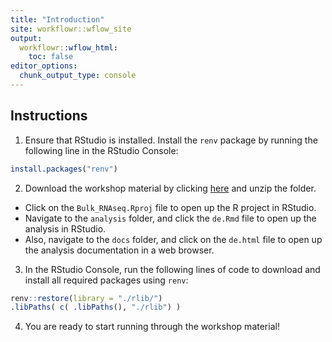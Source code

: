 ```yaml
---
title: "Introduction"
site: workflowr::wflow_site
output:
  workflowr::wflow_html:
    toc: false
editor_options:
  chunk_output_type: console
---
```


## Instructions

1. Ensure that RStudio is installed. Install the `renv` package by running the following line in the RStudio Console:

```r
install.packages("renv")
```

2. Download the workshop material by clicking [here](https://github.com/sagc-bioinformatics/Bulk_RNAseq/archive/refs/heads/master.zip) and unzip the folder. 
  
  - Click on the `Bulk_RNAseq.Rproj` file to open up the R project in RStudio. 
  - Navigate to the `analysis` folder, and click the `de.Rmd` file to open up the analysis in RStudio. 
  - Also, navigate to the `docs` folder, and click on the `de.html` file to open up the analysis documentation in a web browser.

3. In the RStudio Console, run the following lines of code to download and install all required packages using `renv`:

```r
renv::restore(library = "./rlib/")
.libPaths( c( .libPaths(), "./rlib") )
```

4. You are ready to start running through the workshop material! 
